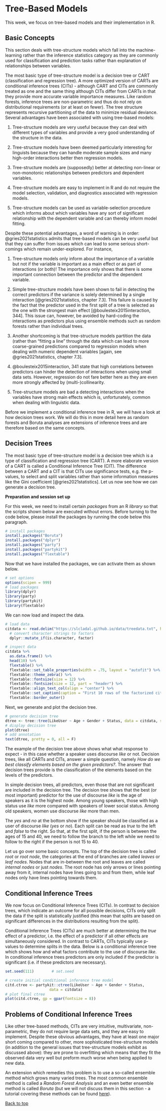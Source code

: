 # Tree-Based Models

This week, we focus on tree-based models and their implementation in R. 

## Basic Concepts

This section deals with tree-structure models which fall into the machine-learning rather than the inference statistics category as they are commonly used for classification and prediction tasks rather than explanation of relationships between variables. 

The most basic type of tree-structure model is a decision tree or CART (classification and regression tree). A more optimized version of CARTs are conditional inference trees (CITs) - although CART and CITs are commonly treated as one and the same thing although CITs differ from CARTs in that they provide more accurate variable importance measures. Like random forests, inference trees are non-parametric and thus do not rely on distributional requirements (or at least on fewer). The tree structure represents recursive partitioning of the data to minimize residual deviance. Several advantages have been associated with using tree-based models:

1. Tree-structure models are very useful because they can deal with different types of variables and provide a very good understanding of the structure in the data. 

2. Tree-structure models have been deemed particularly interesting for linguists because they can handle moderate sample sizes and many high-order interactions better then regression models. 

3. Tree-structure models are (supposedly) better at detecting non-linear or non-monotonic relationships between predictors and dependent variables. 

4. Tree-structure models are easy to implement in R and do not require the model selection, validation, and diagnostics associated with regression models.

5. Tree-structure models can be used as variable-selection procedure which informs about which variables have any sort of significant relationship with the dependent variable and can thereby inform model fitting.

Despite these potential advantages, a word of warning is in order: @gries2021statistics admits that tree-based models can be very useful but that they can suffer from  issues which can lead to some serious short-comings which remain under-explored. For instance, 

1. Tree-structure models only inform about the importance of a variable but not if the variable is important as a main effect or as part of interactions (or both)! The importance only shows that there is some important connection between the predictor and the dependent variable.

2. Simple tree-structure models have been shown to fail in detecting the correct predictors if the variance is solely determined by a single interaction [@gries2021statistics, chapter 7.3]. This failure is caused by the fact that the predictor used in the first split of a tree is selected as the one with the strongest main effect [@boulesteix2015interaction, 344]. This issue can, however, be avoided by hard-coding the interactions as predictors plus using ensemble methods such as random forests rather than individual trees. 

3. Another shortcoming is that tree-structure models partition the data (rather than "fitting a line" through the data which can lead to more coarse-grained predictions compared to regression models when dealing with numeric dependent variables [again, see @gries2021statistics, chapter 7.3]. 

4. @boulesteix2015interaction, 341 state that high correlations between predictors can hinder the detection of interactions when using small data sets. However, regression do not fare better here as they are even more strongly affected by (multi-)collinearity.

5. Tree-structure models are bad a detecting interactions when the variables have strong main effects which is, unfortunately, common when dealing with linguistic data.

Before we implement a conditional inference tree in R, we will have a look at how decision trees work. We will do this in more detail here as random forests and Boruta analyses are extensions of inference trees and are therefore based on the same concepts.

## Decision Trees

The most basic type of tree-structure model is a decision tree which is a type of classification and regression tree (CART). A more elaborate version of a CART is called a Conditional Inference Tree (CIT). The difference between a CART and a CIT is that CITs use significance tests, e.g. the p-values, to select and split variables rather than some information measures like the Gini coefficient [@gries2021statistics]. Let us now see how we can generate a decision tree.

**Preparation and session set up**

For this week, we need to install certain *packages* from an R *library* so that the scripts shown below are executed without errors. Before turning to the code below, please install the packages by running the code below this paragraph.

```r
# install packages
install.packages("Boruta")
install.packages("dplyr")
install.packages("party")
install.packages("partykit")
install.packages("flextable")
```


Now that we have installed the packages, we can activate them as shown below.


```r
# set options
options(scipen = 999)
# load packages
library(dplyr)
library(party)
library(partykit)
library(flextable)
```

We can now load and inspect the data.

```r
# load data
citdata <- read.delim("https://slcladal.github.io/data/treedata.txt", header = T, sep = "\t")  %>%
  # convert character strings to factors
  dplyr::mutate_if(is.character, factor)
```


```r
# inspect data
citdata %>%
  as.data.frame() %>%
  head(10) %>%
  flextable() %>%
  flextable::set_table_properties(width = .75, layout = "autofit") %>%
  flextable::theme_zebra() %>%
  flextable::fontsize(size = 12) %>%
  flextable::fontsize(size = 12, part = "header") %>%
  flextable::align_text_col(align = "center") %>%
  flextable::set_caption(caption = "First 10 rows of the factorized citdata data")  %>%
  flextable::border_outer()
```

Next, we generate and plot the decision tree.


```r
# generate decision tree      
dtree <- tree::tree(LikeUser ~ Age + Gender + Status, data = citdata, split = "gini")
# display decision tree
plot(dtree)
# add annotation
text(dtree, pretty = 0, all = F)
```


The example of the decision tree above shows what what response to expect - in this case whether a speaker uses discourse *like* or not. Decision trees, like all CARTs and CITs, answer a simple question, namely *How do we best classify elements based on the given predictors?*. The answer that decision trees provide is the classification of the elements based on the levels of the predictors. 

In simple decision trees, all predictors, even those that are not significant are included in the decision tree. The decision tree shows that the best (or most important) predictor for the use of discourse *like* is the age of speakers as it is the highest node. Among young speakers, those with high status use *like* more compared with speakers of lower social status. Among old speakers, women use discourse *like* more than men.


The *yes* and *no* at the bottom show if the speaker should be classified as a user of discourse *like* (*yes* or *no*). Each split can be read as *true* to the left and *false* to the right. So that, at the first split, if the person is between the ages of 15 and 40, we need to follow the branch to the left while we need to follow to the right if the person is not 15 to 40.

Let us go over some basic concepts. The top of the decision tree is called *root* or *root node*, the categories at the end of branches are called *leaves* or *leaf nodes*. Nodes that are in-between the root and leaves are called *internal nodes* or just *nodes*. The root node has only arrows or lines pointing away from it, internal nodes have lines going to and from them, while leaf nodes only have lines pointing towards them.

## Conditional Inference Trees

We now focus on Conditional Inference Trees (CITs). In contrast to decision trees, which indicate an outcome for all possible decisions, CITs only split the data if the split is statistically justified (this mean that splits are based on significant differences in the distributions resulting from the split).


Conditional Inference Trees (CITs) are much better at determining the *true* effect of a predictor, i.e. the effect of a predictor if all other effects are simultaneously considered. In contrast to CARTs, CITs typically use p-values to determine splits in the data. Below is a conditional inference tree which shows how and what factors contribute to the use of discourse *like*. In conditional inference trees predictors are only included if the predictor is significant (i.e. if these predictors are necessary). 

```r
set.seed(111)        # set.seed

# create initial conditional inference tree model
citd.ctree <- partykit::ctree(LikeUser ~ Age + Gender + Status,
                    data = citdata)
# plot final ctree
plot(citd.ctree, gp = gpar(fontsize = 8)) 
```


## Problems of Conditional Inference Trees

Like other tree-based methods, CITs are very intuitive, multivariate, non-parametric, they do not require large data sets, and they are easy to implement. Despite these obvious advantages, they have at least one major short coming compared to other, more sophisticated tree-structure models (in addition to the general issues that tree-structure models exhibit as discussed above): they are prone to overfitting which means that they fit the observed data very well but preform much worse when being applied to new data.

An extension which remedies this problem is to use a so-called ensemble method which grows many varied trees. The most common ensemble method is called a *Random Forest Analysis* and an even better ensemble method is called *Boruta* (but we will not discuss them in this section - a tutorial covering these methods can be found [here](https://ladal.edu.au/tree.html)). 


[Back to top](#tree-based_models)
